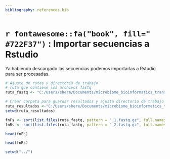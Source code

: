```yaml
---
bibliography: references.bib
---
```



# `r fontawesome::fa("book", fill=" #722F37")` : Importar secuencias a Rstudio

Ya habiendo descargado las secuencias podemos importarlas a Rstudio para ser procesadas.

```r
# Ajuste de rutas y directorio de trabajo
# ruta que contiene los archivos fastq
ruta_fastq <- "C:/Users/shere/Documents/microbiome_bioinformatics_transfer/Datos/seqs_transfer/"

# Crear carpeta para guardar resultados y ajusta directorio de trabajo
ruta_resultados <-"C:/Users/shere/Documents/microbiome_bioinformatics_transfer/resultados"
setwd(ruta_resultados)

fnFs <- sort(list.files(ruta_fastq, pattern = "_1.fastq.gz", full.names = TRUE))
fnRs <- sort(list.files(ruta_fastq, pattern = "_2.fastq.gz", full.names = TRUE))
```


```r
head(fnFs)
```


```r
head(fnRs)
```

```r
setwd("../")

```

